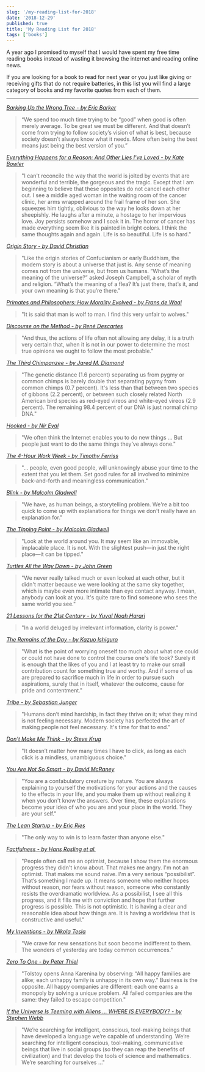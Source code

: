 ```yaml
---
slug: '/my-reading-list-for-2018'
date: '2018-12-29'
published: true
title: 'My Reading List for 2018'
tags: ['books']
---
```


A year ago I promised to myself that I would have spent my free time reading books instead of wasting it browsing the internet and reading online news.

If you are looking for a book to read for next year or you just like giving or receiving gifts that do not require batteries, in this list you will find a large category of books and my favorite quotes from each of them.

---

_<a href='http://a.co/d/9YaOnjj' target='_blank'>Barking Up the Wrong Tree - by Eric Barker</a>_

> “We spend too much time trying to be “good” when good is often merely average. To be great we must be different. And that doesn’t come from trying to follow society’s vision of what is best, because society doesn’t always know what it needs. More often being the best means just being the best version of you.”

_<a href='http://a.co/d/buBUXyf' target='_blank'>Everything Happens for a Reason: And Other Lies I've Loved - by Kate Bowler</a>_

> "I can't reconcile the way that the world is jolted by events that are wonderful and terrible, the gorgeous and the tragic. Except that I am beginning to believe that these opposites do not cancel each other out. I see a middle aged woman in the waiting room of the cancer clinic, her arms wrapped around the frail frame of her son. She squeezes him tightly, oblivious to the way he looks down at her sheepishly. He laughs after a minute, a hostage to her impervious love. Joy persists somehow and I soak it in. The horror of cancer has made everything seem like it is painted in bright colors. I think the same thoughts again and again. Life is so beautiful. Life is so hard."

_<a href='http://a.co/d/e0hqkHu' target='_blank'>Origin Story - by David Christian</a>_

> "Like the origin stories of Confucianism or early Buddhism, the modern story is about a universe that just is. Any sense of meaning comes not from the universe, but from us humans. “What’s the meaning of the universe?” asked Joseph Campbell, a scholar of myth and religion. “What’s the meaning of a flea? It’s just there, that’s it, and your own meaning is that you’re there."

_<a href='http://a.co/d/7hE69Nh' target='_blank'>Primates and Philosophers: How Morality Evolved - by Frans de Waal</a>_

> "It is said that man is wolf to man. I find this very unfair to wolves."

_<a href='http://amzn.eu/4stWIOx' target='_blank'>Discourse on the Method - by René Descartes</a>_

> "And thus, the actions of life often not allowing any delay, it is a truth very certain that, when it is not in our power to determine the most true opinions we ought to follow the most probable."

_<a href='http://a.co/d/akU6UH3' target='_blank'>The Third Chimpanzee - by Jared M. Diamond</a>_

> "The genetic distance (1.6 percent) separating us from pygmy or common chimps is barely double that separating pygmy from common chimps (0.7 percent). It's less than that between two species of gibbons (2.2 percent), or between such closely related North American bird species as red-eyed vireos and white-eyed vireos (2.9 percent). The remaining 98.4 percent of our DNA is just normal chimp DNA."

_<a href='http://a.co/7PegxJR' target='_blank'>Hooked - by Nir Eyal</a>_

> "We often think the Internet enables you to do new things … But people just want to do the same things they’ve always done."

_<a href='http://amzn.eu/eazkkDO' target='_blank'>The 4-Hour Work Week - by Timothy Ferriss</a>_

> "... people, even good people, will unknowingly abuse your time to the extent that you let them. Set good rules for all involved to minimize back-and-forth and meaningless communication."

_<a href='http://a.co/8x8PEgr' target='_blank'>Blink - by Malcolm Gladwell</a>_

> "We have, as human beings, a storytelling problem. We're a bit too quick to come up with explanations for things we don't really have an explanation for."

_<a href='http://a.co/bQVfDQf' target='_blank'>The Tipping Point - by Malcolm Gladwell</a>_

> "Look at the world around you. It may seem like an immovable, implacable place. It is not. With the slightest push—in just the right place—it can be tipped."

_<a href='http://a.co/d/2bMyK8P' target='_blank'>Turtles All the Way Down - by John Green</a>_

> "We never really talked much or even looked at each other, but it didn't matter because we were looking at the same sky together, which is maybe even more intimate than eye contact anyway. I mean, anybody can look at you. It's quite rare to find someone who sees the same world you see."

_<a href='http://a.co/d/6rDeQnQ' target='_blank'>21 Lessons for the 21st Century - by Yuval Noah Harari</a>_

> "In a world deluged by irrelevant information, clarity is power."

_<a href='http://amzn.eu/2Xtl9Wu' target='_blank'>The Remains of the Day - by Kazuo Ishiguro</a>_

> "What is the point of worrying oneself too much about what one could or could not have done to control the course one's life took? Surely it is enough that the likes of you and I at least try to make our small contribution count for something true and worthy. And if some of us are prepared to sacrifice much in life in order to pursue such aspirations, surely that in itself, whatever the outcome, cause for pride and contentment."

_<a href='http://a.co/gRlWmPi' target='_blank'>Tribe - by Sebastian Junger</a>_

> "Humans don’t mind hardship, in fact they thrive on it; what they mind is not feeling necessary. Modern society has perfected the art of making people not feel necessary. It's time for that to end."

_<a href='http://a.co/fUo5BEm' target='_blank'>Don't Make Me Think - by Steve Krug</a>_

> "It doesn’t matter how many times I have to click, as long as each click is a mindless, unambiguous choice."

_<a href='http://amzn.eu/d/fzx6pQ0' target='_blank'>You Are Not So Smart - by David McRaney</a>_

> "You are a confabulatory creature by nature. You are always explaining to yourself the motivations for your actions and the causes to the effects in your life, and you make them up without realizing it when you don't know the answers. Over time, these explanations become your idea of who you are and your place in the world. They are your self."

_<a href='http://a.co/gvDImQl' target='_blank'>The Lean Startup - by Eric Ries</a>_

> "The only way to win is to learn faster than anyone else."

_<a href='http://a.co/fzphrx6' target='_blank'>Factfulness - by Hans Rosling et al.</a>_

> "People often call me an optimist, because I show them the enormous progress they didn't know about. That makes me angry. I'm not an optimist. That makes me sound naive. I'm a very serious “possibilist”. That’s something I made up. It means someone who neither hopes without reason, nor fears without reason, someone who constantly resists the overdramatic worldview. As a possibilist, I see all this progress, and it fills me with conviction and hope that further progress is possible. This is not optimistic. It is having a clear and reasonable idea about how things are. It is having a worldview that is constructive and useful."

_<a href='http://amzn.eu/9Nww2Qn' target='_blank'>My Inventions - by Nikola Tesla</a>_

> "We crave for new sensations but soon become indifferent to them. The wonders of yesterday are today common occurrences."

_<a href='http://a.co/hX0z2dn' target='_blank'>Zero To One - by Peter Thiel</a>_

> "Tolstoy opens Anna Karenina by observing: “All happy families are alike; each unhappy family is unhappy in its own way.” Business is the opposite. All happy companies are different: each one earns a monopoly by solving a unique problem. All failed companies are the same: they failed to escape competition."

_<a href='http://a.co/9kULI2q' target='_blank'>If the Universe Is Teeming with Aliens ... WHERE IS EVERYBODY? - by Stephen Webb</a>_

> "We’re searching for intelligent, conscious, tool-making beings that have developed a language we’re capable of understanding. We’re searching for intelligent conscious, tool-making, communicative beings that live in social groups (so they can reap the benefits of civilization) and that develop the tools of science and mathematics. We’re searching for ourselves ..."
